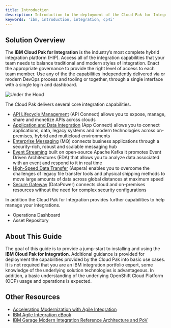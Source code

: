 ```yaml
---
title: Introduction
description: Introduction to the deployment of the Cloud Pak for Integration
keywords: 'ibm, introduction, integration, cp4i'
---
```


## Solution Overview

The **IBM Cloud Pak for Integration** is the industry’s most complete hybrid integration platform (HIP). Access all of the integration capabilities that your team needs to balance traditional and modern styles of integration. Enact the appropriate governance to provide the right level of access to each team member. Use any of the the capabilities independently delivered via or modern DevOps process and tooling or together, through a single interface with a single login and dashboard.

![Under the Hood](hood.jpeg)

The Cloud Pak delivers several core integration capabilities.

- [API Lifecycle Management](https://www.ibm.com/cloud/cloud-pak-for-integration/api-lifecycle-management) (API Connect) allows you to expose, manage, share and monetize APIs across clouds
- [Application and Data Integration](https://www.ibm.com/cloud/cloud-pak-for-integration/application-and-data-integration) (App Connect) allows you to connect applications, data, legacy systems and modern technologies across on-premises, hybrid and multicloud environments
- [Enterprise Messaging](https://www.ibm.com/cloud/cloud-pak-for-integration/enterprise-messaging) (MQ) connects business applications through a security-rich, robust and scalable messaging hub
- [Event Streaming](https://www.ibm.com/cloud/cloud-pak-for-integration/event-streaming) built on open-source Apache Kafka it promotes Event Driven Architectures (EDA) that allows you to analyze data associated with an event and respond to it in real time
- [High-Speed Data Transfer](https://www.ibm.com/cloud/cloud-pak-for-integration/high-speed-data-transfer) (Aspera) enables you to overcome the challenges of legacy file transfer tools and physical shipping methods to move large amounts of data across global distances at maximum speed
- [Secure Gateway](https://www.ibm.com/cloud/cloud-pak-for-integration/secure-gateway) (DataPower) connects cloud and on-premises resources without the need for complex security configurations

In addition the Cloud Pak for Integration provides further capabilities to help manage your integrations.

- Operations Dashboard
- Asset Repository

## About This Guide

The goal of this guide is to provide a jump-start to installing and using the **IBM Cloud Pak for Integration**.  Additional guidance is provided for deployment the capabilities provided by the Cloud Pak into basic use cases.  It is not required that you are an IBM integration portfolio expert, some knowledge of the underlying solution technologies is advantageous.  In addition, a basic understanding of the underlying OpenShift Cloud Platform (OCP) usage and operations is expected.

## Other Resources

* <a href="http://www.redbooks.ibm.com/abstracts/sg248452.html?Open">Accelerating Modernization with Agile Integration</a>
* <a href="https://www.ibm.com/downloads/cas/W5GG13RN">IBM Agile Integration eBook</a>
* <a href="https://www.ibm.com/cloud/architecture/architectures/modern-integration/">IBM Garage Modern Integration Reference Architecture and PoV</a>
